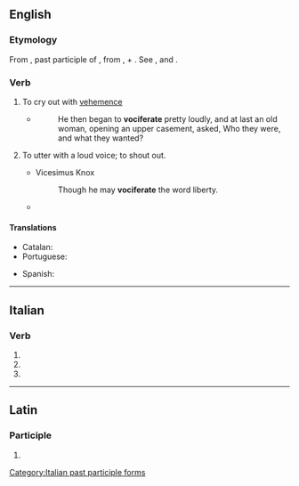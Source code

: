 ==English==

===Etymology===
From {{der|en|la|vociferatus}}, past participle of {{m|la|vociferari|t=to vociferate}}, from {{m|la|vox}}, {{m|la|vocis|t=voice}} + {{m|la|ferre|t=to bear}}. See {{m|en|voice}}, and {{m|en|bear|t=to carry}}.

===Verb===
{{en-verb|vociferat}}

# {{lb|en|intransitive}} To cry out with [[vehemence]]
#: {{syn|en|exclaim|bawl|clamor}}
#: {{rfquotek|William Cowper}}
#* {{RQ:Fielding Tom Jones}}
#*: He then began to '''vociferate''' pretty loudly, and at last an old woman, opening an upper casement, asked, Who they were, and what they wanted?
# {{lb|en|transitive}} To utter with a loud voice; to shout out.
#* Vicesimus Knox
#*: Though he may '''vociferate''' the word liberty.
#* {{RQ:Wodehouse Offing|chapter=XVIII|passage=At the end of this period she found speech. “Of all the damn silly fatheaded things!” she '''vociferated''', if that's the word. [...] something had occurred to wake the fiend that slept in him. “Dahlia!” he ... yes better make it '''vociferated''' once more, I'm pretty sure it's the word I want.}}

====Translations====
{{trans-top|to cry out with vehemence}}
* Catalan: {{t+|ca|vociferar}}
* Portuguese: {{t+|pt|vociferar}}
{{trans-mid}}
* Spanish: {{t+|es|vociferar}}
{{trans-bottom}}

----

==Italian==

===Verb===
{{head|it|verb form}}

# {{inflection of|vociferare||2|p|pres|indc|lang=it}}
# {{inflection of|vociferare||2|p|impr|lang=it}}
# {{feminine plural of|vociferato|lang=it}}

[[Category:Italian past participle forms]]

----

==Latin==

===Participle===
{{la-part-form|vōciferāte}}

# {{inflection of|vōciferātus||voc|m|s|lang=la}}